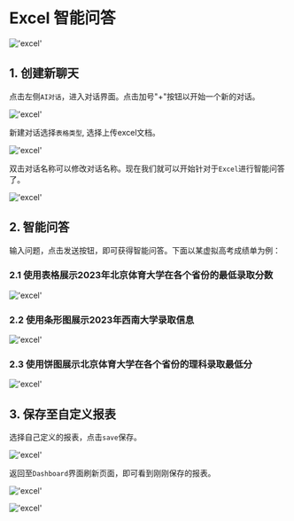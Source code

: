 # Excel 智能问答

!['excel'](/image/AI-image/excel001.gif)

## 1. 创建新聊天

点击左侧`AI对话`，进入对话界面。点击加号"+"按钮以开始一个新的对话。

!['excel'](/image/AI-image/excel01.png)

新建对话选择`表格类型`, 选择上传excel文档。

!['excel'](/image/AI-image/excel02.png)

双击对话名称可以修改对话名称。现在我们就可以开始针对于`Excel`进行智能问答了。

!['excel'](/image/AI-image/excel03.png)

## 2. 智能问答

输入问题，点击发送按钮，即可获得智能问答。下面以某虚拟高考成绩单为例：

### 2.1 使用表格展示2023年北京体育大学在各个省份的最低录取分数

!['excel'](/image/AI-image/excel04.png)

### 2.2 使用条形图展示2023年西南大学录取信息

!['excel'](/image/AI-image/excel05.png)

### 2.3 使用饼图展示北京体育大学在各个省份的理科录取最低分

!['excel'](/image/AI-image/excel06.png)


## 3. 保存至自定义报表

选择自己定义的报表，点击`save`保存。

!['excel'](/image/AI-image/excel07.png)

返回至`Dashboard`界面刷新页面，即可看到刚刚保存的报表。

!['excel'](/image/AI-image/excel.png)

!['excel'](/image/AI-image/excel08.png)
